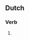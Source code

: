 ==Dutch==

===Verb===
{{infl|nl}}

# {{nl-verb-form|n=sg|t=past|houden}}
{{count page|[[Wiktionary:Page count]]}}